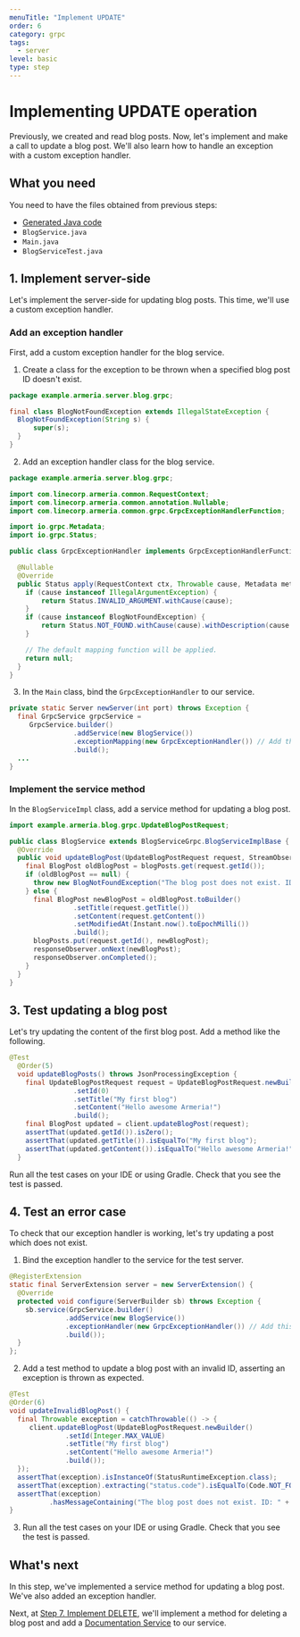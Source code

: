 ```yaml
---
menuTitle: "Implement UPDATE"
order: 6
category: grpc
tags:
  - server
level: basic
type: step
---
```


# Implementing UPDATE operation

Previously, we created and read blog posts.
Now, let's implement and make a call to update a blog post.
We'll also learn how to handle an exception with a custom exception handler.

<TutorialSteps current={6} />

## What you need

You need to have the files obtained from previous steps:

- [Generated Java code](/tutorials/grpc/blog/create-service#3-compile-the-proto-file)
- `BlogService.java`
- `Main.java`
- `BlogServiceTest.java`

## 1. Implement server-side

Let's implement the server-side for updating blog posts.
This time, we'll use a custom exception handler.

### Add an exception handler

First, add a custom exception handler for the blog service.

1. Create a class for the exception to be thrown when a specified blog post ID doesn't exist.
  ```java filename=BlogNotFoundException.java
  package example.armeria.server.blog.grpc;

  final class BlogNotFoundException extends IllegalStateException {
    BlogNotFoundException(String s) {
        super(s);
    }
  }
  ```
2. Add an exception handler class for the blog service.
  ```java filename=GrpcExceptionHandler.java
  package example.armeria.server.blog.grpc;

  import com.linecorp.armeria.common.RequestContext;
  import com.linecorp.armeria.common.annotation.Nullable;
  import com.linecorp.armeria.common.grpc.GrpcExceptionHandlerFunction;

  import io.grpc.Metadata;
  import io.grpc.Status;

  public class GrpcExceptionHandler implements GrpcExceptionHandlerFunction {

    @Nullable
    @Override
    public Status apply(RequestContext ctx, Throwable cause, Metadata metadata) {
      if (cause instanceof IllegalArgumentException) {
          return Status.INVALID_ARGUMENT.withCause(cause);
      }
      if (cause instanceof BlogNotFoundException) {
          return Status.NOT_FOUND.withCause(cause).withDescription(cause.getMessage());
      }

      // The default mapping function will be applied.
      return null;
    }
  }
  ```
3. In the `Main` class, bind the `GrpcExceptionHandler` to our service.
  ```java filename=Main.java
  private static Server newServer(int port) throws Exception {
    final GrpcService grpcService =
       GrpcService.builder()
                  .addService(new BlogService())
                  .exceptionMapping(new GrpcExceptionHandler()) // Add this
                  .build();
    ...
  }
  ```

### Implement the service method

In the `BlogServiceImpl` class, add a service method for updating a blog post.
```java filename=BlogService.java
import example.armeria.blog.grpc.UpdateBlogPostRequest;

public class BlogService extends BlogServiceGrpc.BlogServiceImplBase {
  @Override
  public void updateBlogPost(UpdateBlogPostRequest request, StreamObserver<BlogPost> responseObserver) {
    final BlogPost oldBlogPost = blogPosts.get(request.getId());
    if (oldBlogPost == null) {
      throw new BlogNotFoundException("The blog post does not exist. ID: " + request.getId());
    } else {
      final BlogPost newBlogPost = oldBlogPost.toBuilder()
                .setTitle(request.getTitle())
                .setContent(request.getContent())
                .setModifiedAt(Instant.now().toEpochMilli())
                .build();
      blogPosts.put(request.getId(), newBlogPost);
      responseObserver.onNext(newBlogPost);
      responseObserver.onCompleted();
    }
  }
}
```

## 3. Test updating a blog post

Let's try updating the content of the first blog post.
Add a method like the following.

```java filename=BlogServiceTest.java
@Test
  @Order(5)
  void updateBlogPosts() throws JsonProcessingException {
    final UpdateBlogPostRequest request = UpdateBlogPostRequest.newBuilder()
                .setId(0)
                .setTitle("My first blog")
                .setContent("Hello awesome Armeria!")
                .build();
    final BlogPost updated = client.updateBlogPost(request);
    assertThat(updated.getId()).isZero();
    assertThat(updated.getTitle()).isEqualTo("My first blog");
    assertThat(updated.getContent()).isEqualTo("Hello awesome Armeria!");
  }
```

Run all the test cases on your IDE or using Gradle.
Check that you see the test is passed.

## 4. Test an error case

To check that our exception handler is working, let's try updating a post which does not exist.

1. Bind the exception handler to the service for the test server.
  ```java filename=BlogServiceTest.java
  @RegisterExtension
  static final ServerExtension server = new ServerExtension() {
    @Override
    protected void configure(ServerBuilder sb) throws Exception {
      sb.service(GrpcService.builder()
                .addService(new BlogService())
                .exceptionHandler(new GrpcExceptionHandler()) // Add this
                .build());
    }
  };
  ```
2. Add a test method to update a blog post with an invalid ID, asserting an exception is thrown as expected.
  ```java filename=BlogServiceTest.java
  @Test
  @Order(6)
  void updateInvalidBlogPost() {
    final Throwable exception = catchThrowable(() -> {
       client.updateBlogPost(UpdateBlogPostRequest.newBuilder()
                .setId(Integer.MAX_VALUE)
                .setTitle("My first blog")
                .setContent("Hello awesome Armeria!")
                .build());
    });
    assertThat(exception).isInstanceOf(StatusRuntimeException.class);
    assertThat(exception).extracting("status.code").isEqualTo(Code.NOT_FOUND);
    assertThat(exception)
            .hasMessageContaining("The blog post does not exist. ID: " + Integer.MAX_VALUE);
  }
  ```
3. Run all the test cases on your IDE or using Gradle.
  Check that you see the test is passed.

## What's next

In this step, we've implemented a service method for updating a blog post.
We've also added an exception handler.

Next, at [Step 7. Implement DELETE](/tutorials/grpc/blog/implement-delete), we'll implement a method
for deleting a blog post and add a [Documentation Service](/docs/server-docservice) to our service.

<TutorialSteps current={6} />
